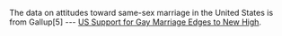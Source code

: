 The data on attitudes toward same-sex marriage in the United States is from Gallup[5] --- [US Support for Gay Marriage Edges to New High](http://news.gallup.com/poll/210566/support-gay-marriage-edges-new-high.aspx).